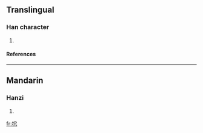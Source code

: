 ==Translingual==
===Han character===
{{Han char|rn=64|rad=手|as=05|sn=8|four=5001<sub>2</sub>|canj=手十竹山 (QJHU)}}
# {{defn|Han|sort=手05}}
====References====
{{Han ref|kx=0423.020|dkj=11911|dj=0771.010|hdz=31858.050|uh=62AD|ud=25261|bh=CCB3|bd=52403}}
----
==Mandarin==
===Hanzi===
{{cmn-hanzi|pin=[[yǎo]] ([[yao3]])|wg=yao<sup>3</sup>}}
# {{defn|Mandarin}}

[[fr:抭]]